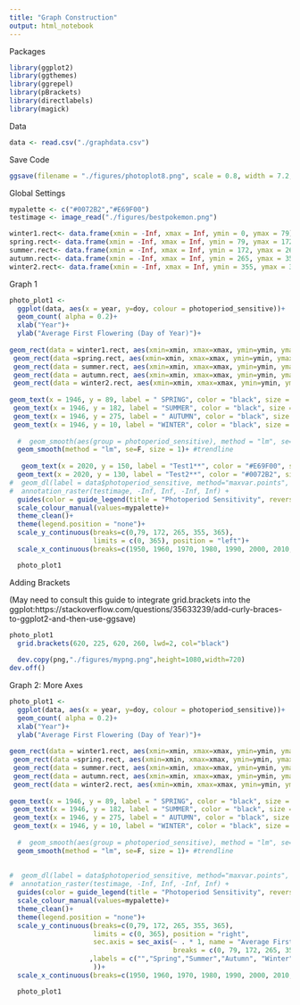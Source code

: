 ```yaml
---
title: "Graph Construction"
output: html_notebook
---
```


Packages
```r
library(ggplot2)
library(ggthemes)
library(ggrepel)
library(pBrackets)
library(directlabels)
library(magick)


```

Data
```r
data <- read.csv("./graphdata.csv")

```

Save Code
```r
ggsave(filename = "./figures/photoplot8.png", scale = 0.8, width = 7.2, height = 10.8)
```

Global Settings
```r
mypalette <- c("#0072B2","#E69F00")
testimage <- image_read("./figures/bestpokemon.png")

winter1.rect<- data.frame(xmin = -Inf, xmax = Inf, ymin = 0, ymax = 79)
spring.rect<- data.frame(xmin = -Inf, xmax = Inf, ymin = 79, ymax = 172)
summer.rect<- data.frame(xmin = -Inf, xmax = Inf, ymin = 172, ymax = 265)
autumn.rect<- data.frame(xmin = -Inf, xmax = Inf, ymin = 265, ymax = 355)
winter2.rect<- data.frame(xmin = -Inf, xmax = Inf, ymin = 355, ymax = 365)

```


Graph 1
```r
photo_plot1 <-
  ggplot(data, aes(x = year, y=doy, colour = photoperiod_sensitive))+
  geom_count( alpha = 0.2)+
  xlab("Year")+
  ylab("Average First Flowering (Day of Year)")+
  
geom_rect(data = winter1.rect, aes(xmin=xmin, xmax=xmax, ymin=ymin, ymax=ymax), colour = "white", fill="blue", alpha=0.1, size = 2, inherit.aes = FALSE)+
 geom_rect(data =spring.rect, aes(xmin=xmin, xmax=xmax, ymin=ymin, ymax=ymax), colour = "white", fill="green", alpha=0.1, size = 2, inherit.aes = FALSE)+
 geom_rect(data = summer.rect, aes(xmin=xmin, xmax=xmax, ymin=ymin, ymax=ymax), colour = "white", fill="red", alpha=0.1, size = 2, inherit.aes = FALSE)+
 geom_rect(data = autumn.rect, aes(xmin=xmin, xmax=xmax, ymin=ymin, ymax=ymax), colour = "white", fill="yellow", alpha=0.1, size = 2, inherit.aes = FALSE)+
 geom_rect(data = winter2.rect, aes(xmin=xmin, xmax=xmax, ymin=ymin, ymax=ymax), colour = "white", fill="blue", alpha=0.1, size = 2, inherit.aes = FALSE)+
  
geom_text(x = 1946, y = 89, label = " SPRING", color = "black", size = 4)+  
 geom_text(x = 1946, y = 182, label = "SUMMER", color = "black", size = 4)+ 
 geom_text(x = 1946, y = 275, label = " AUTUMN", color = "black", size = 4)+  
 geom_text(x = 1946, y = 10, label = "WINTER", color = "black", size = 4)+  
  
  #  geom_smooth(aes(group = photoperiod_sensitive), method = "lm", se=F, size = 2, colour ="gray")+ #trendline
  geom_smooth(method = "lm", se=F, size = 1)+ #trendline
  
   geom_text(x = 2020, y = 150, label = "Test1**", color = "#E69F00", size = 4)+
  geom_text(x = 2020, y = 130, label = "Test2**", color = "#0072B2", size = 4)+
#  geom_dl(label = data$photoperiod_sensitive, method="maxvar.points", inherit.aes=T)+
#  annotation_raster(testimage, -Inf, Inf, -Inf, Inf) +
  guides(color = guide_legend(title = "Photoperiod Sensitivity", reverse = TRUE))+
  scale_colour_manual(values=mypalette)+
  theme_clean()+
  theme(legend.position = "none")+
  scale_y_continuous(breaks=c(0,79, 172, 265, 355, 365),
                     limits = c(0, 365), position = "left")+
  scale_x_continuous(breaks=c(1950, 1960, 1970, 1980, 1990, 2000, 2010, 2017), limit = c(1940, 2030))

  photo_plot1
```

Adding Brackets

(May need to consult this guide to integrate grid.brackets into the ggplot:https://stackoverflow.com/questions/35633239/add-curly-braces-to-ggplot2-and-then-use-ggsave)

```r
photo_plot1
  grid.brackets(620, 225, 620, 260, lwd=2, col="black")
  
  dev.copy(png,"./figures/mypng.png",height=1080,width=720) 
dev.off()
```



Graph 2: More Axes
```r
photo_plot1 <-
  ggplot(data, aes(x = year, y=doy, colour = photoperiod_sensitive))+
  geom_count( alpha = 0.2)+
  xlab("Year")+
  ylab("Average First Flowering (Day of Year)")+
  
geom_rect(data = winter1.rect, aes(xmin=xmin, xmax=xmax, ymin=ymin, ymax=ymax), colour = "white", fill="blue", alpha=0.1, size = 2, inherit.aes = FALSE)+
 geom_rect(data =spring.rect, aes(xmin=xmin, xmax=xmax, ymin=ymin, ymax=ymax), colour = "white", fill="green", alpha=0.1, size = 2, inherit.aes = FALSE)+
 geom_rect(data = summer.rect, aes(xmin=xmin, xmax=xmax, ymin=ymin, ymax=ymax), colour = "white", fill="red", alpha=0.1, size = 2, inherit.aes = FALSE)+
 geom_rect(data = autumn.rect, aes(xmin=xmin, xmax=xmax, ymin=ymin, ymax=ymax), colour = "white", fill="yellow", alpha=0.1, size = 2, inherit.aes = FALSE)+
 geom_rect(data = winter2.rect, aes(xmin=xmin, xmax=xmax, ymin=ymin, ymax=ymax), colour = "white", fill="blue", alpha=0.1, size = 2, inherit.aes = FALSE)+
  
geom_text(x = 1946, y = 89, label = " SPRING", color = "black", size = 4)+  
 geom_text(x = 1946, y = 182, label = "SUMMER", color = "black", size = 4)+ 
 geom_text(x = 1946, y = 275, label = " AUTUMN", color = "black", size = 4)+  
 geom_text(x = 1946, y = 10, label = "WINTER", color = "black", size = 4)+  
  
  #  geom_smooth(aes(group = photoperiod_sensitive), method = "lm", se=F, size = 2, colour ="gray")+ #trendline
  geom_smooth(method = "lm", se=F, size = 1)+ #trendline
  
  
#  geom_dl(label = data$photoperiod_sensitive, method="maxvar.points", inherit.aes=T)+
#  annotation_raster(testimage, -Inf, Inf, -Inf, Inf) +
  guides(color = guide_legend(title = "Photoperiod Sensitivity", reverse = TRUE))+
  scale_colour_manual(values=mypalette)+
  theme_clean()+
  theme(legend.position = "none")+
  scale_y_continuous(breaks=c(0,79, 172, 265, 355, 365),
                     limits = c(0, 365), position = "right",
                     sec.axis = sec_axis(~ . * 1, name = "Average First Flowering",
                                         breaks = c(0, 79, 172, 265, 355, 365)
                    ,labels = c("","Spring","Summer","Autumn", "Winter", "")
                     ))+
  scale_x_continuous(breaks=c(1950, 1960, 1970, 1980, 1990, 2000, 2010, 2017), limit = c(1940, 2030))

  photo_plot1
```
